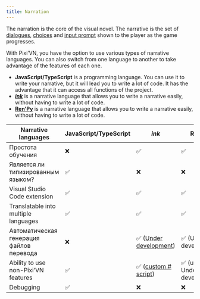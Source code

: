 ```yaml
---
title: Narration
---
```


The narration is the core of the visual novel. The narrative is the set of [dialogues](/start/dialogue.md), [choices](/start/choices.md) and [input prompt](/start/input) shown to the player as the game progresses.

With Pixi’VN, you have the option to use various types of narrative languages. You can also switch from one language to another to take advantage of the features of each one.

- **JavaScript/TypeScript** is a programming language. You can use it to write your narrative, but it will lead you to write a lot of code. It has the advantage that it can access all functions of the project.
- **[_ink_](/ink/ink)** is a narrative language that allows you to write a narrative easily, without having to write a lot of code.
- **[Ren'Py](/renpy/renpy)** is a narrative language that allows you to write a narrative easily, without having to write a lot of code.

| Narrative languages                      | JavaScript/TypeScript | _ink_                                                                                | Ren'Py                          |
| ---------------------------------------- | --------------------- | ------------------------------------------------------------------------------------ | ------------------------------- |
| Простота обучения                        | ❌                     | ✅                                                                                    | ✅                               |
| Является ли типизированным языком?       | ✅                     | ❌                                                                                    | ❌                               |
| Visual Studio Code extension             | ✅                     | ✅                                                                                    | ✅                               |
| Translatable into multiple languages     | ✅                     | ✅                                                                                    | ✅                               |
| Автоматическая генерация файлов перевода | ❌                     | ✅ ([Under development](https://github.com/DRincs-Productions/pixi-vn-json/issues/3)) | ✅ (Under development)           |
| Ability to use non-Pixi’VN features      | ✅                     | ✅  ([custom # script](/ink/ink-hashtag))                                             | ✅ (using $ - Under development) |
| Debugging                                | ✅                     | ❌                                                                                    | ❌                               |
